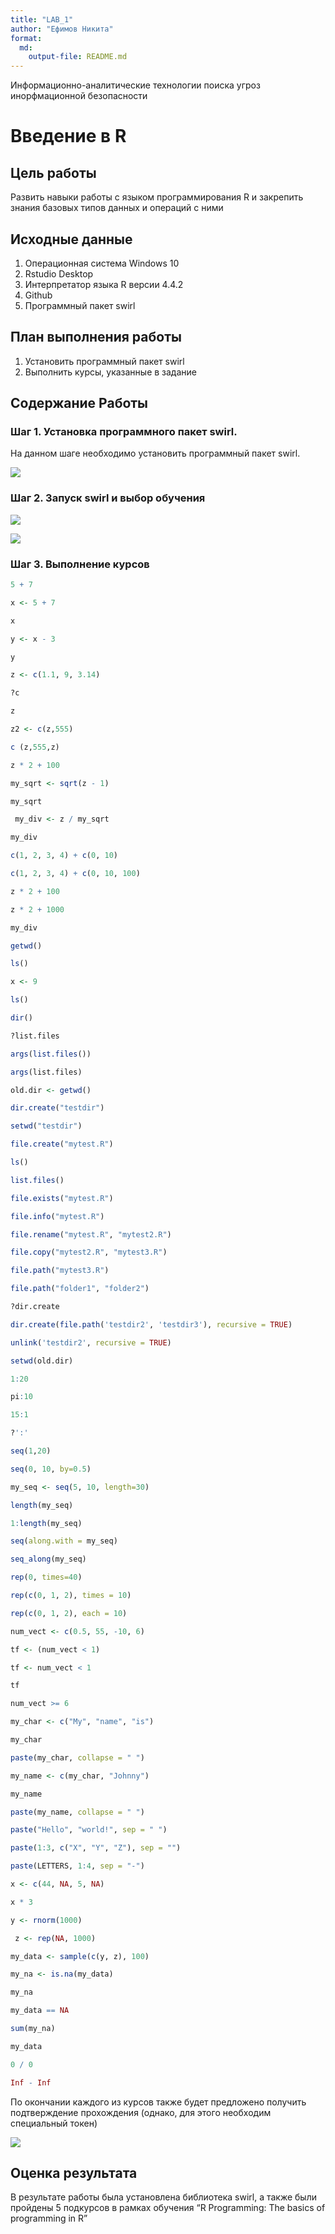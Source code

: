 ---
title: "LAB_1"
author: "Ефимов Никита"
format: 
  md:
    output-file: README.md
---

Информационно-аналитические технологии поиска угроз инорфмационной безопасности

# Введение в R

## Цель работы

Развить навыки работы с языком программирования R и закрепить знания базовых типов данных и операций с ними

## Исходные данные

1.  Операционная система Windows 10
2.  Rstudio Desktop
3.  Интерпретатор языка R версии 4.4.2
4.  Github
5.  Программный пакет swirl

## План выполнения работы

1.  Установить программный пакет swirl
2.  Выполнить курсы, указанные в задание

## Содержание Работы

### Шаг 1. Установка программного пакет swirl.

На данном шаге необходимо установить программный пакет swirl.

![](./Images/1.png)

### Шаг 2. Запуск swirl и выбор обучения

![](./Images/2.png)

![](./Images/3.png)

### Шаг 3. Выполнение курсов

```{r}
5 + 7
```

```{r}
x <- 5 + 7
```

```{r}
x
```

```{r}
y <- x - 3
```

```{r}
y
```

```{r}
z <- c(1.1, 9, 3.14)
```

```{r}
?c
```

```{r}
z
```

```{r}
z2 <- c(z,555)
```

```{r}
c (z,555,z)
```

```{r}
z * 2 + 100
```

```{r}
my_sqrt <- sqrt(z - 1)
```

```{r}
my_sqrt
```

```{r}
 my_div <- z / my_sqrt
```

```{r}
my_div
```

```{r}
c(1, 2, 3, 4) + c(0, 10)
```

```{r}
c(1, 2, 3, 4) + c(0, 10, 100)
```

```{r}
z * 2 + 100
```

```{r}
z * 2 + 1000
```

```{r}
my_div
```

```{r}
getwd()
```

```{r}
ls()
```

```{r}
x <- 9
```

```{r}
ls()
```

```{r}
dir()
```

```{r}
?list.files
```

```{r}
args(list.files())
```

```{r}
args(list.files)
```

```{r}
old.dir <- getwd()
```

```{r}
dir.create("testdir")
```

```{r}
setwd("testdir")
```

```{r}
file.create("mytest.R")
```

```{r}
ls()
```

```{r}
list.files()
```

```{r}
file.exists("mytest.R")
```

```{r}
file.info("mytest.R")
```

```{r}
file.rename("mytest.R", "mytest2.R")
```

```{r}
file.copy("mytest2.R", "mytest3.R")
```

```{r}
file.path("mytest3.R")
```

```{r}
file.path("folder1", "folder2")
```

```{r}
?dir.create
```

```{r}
dir.create(file.path('testdir2', 'testdir3'), recursive = TRUE)
```

```{r}
unlink('testdir2', recursive = TRUE)
```

```{r}
setwd(old.dir)
```

```{r}
1:20
```

```{r}
pi:10
```

```{r}
15:1
```

```{r}
?':'
```

```{r}
seq(1,20)
```

```{r}
seq(0, 10, by=0.5)
```

```{r}
my_seq <- seq(5, 10, length=30)
```

```{r}
length(my_seq)
```

```{r}
1:length(my_seq)
```

```{r}
seq(along.with = my_seq)
```

```{r}
seq_along(my_seq)
```

```{r}
rep(0, times=40)
```

```{r}
rep(c(0, 1, 2), times = 10)
```

```{r}
rep(c(0, 1, 2), each = 10)
```

```{r}
num_vect <- c(0.5, 55, -10, 6)
```

```{r}
tf <- (num_vect < 1)
```

```{r}
tf <- num_vect < 1
```

```{r}
tf
```

```{r}
num_vect >= 6
```

```{r}
my_char <- c("My", "name", "is")
```

```{r}
my_char
```

```{r}
paste(my_char, collapse = " ")
```

```{r}
my_name <- c(my_char, "Johnny")
```

```{r}
my_name
```

```{r}
paste(my_name, collapse = " ")
```

```{r}
paste("Hello", "world!", sep = " ")
```

```{r}
paste(1:3, c("X", "Y", "Z"), sep = "")
```

```{r}
paste(LETTERS, 1:4, sep = "-")
```

```{r}
x <- c(44, NA, 5, NA)
```

```{r}
x * 3
```

```{r}
y <- rnorm(1000)
```

```{r}
 z <- rep(NA, 1000)
```

```{r}
my_data <- sample(c(y, z), 100)
```

```{r}
my_na <- is.na(my_data)
```

```{r}
my_na
```

```{r}
my_data == NA
```

```{r}
sum(my_na)
```

```{r}
my_data
```

```{r}
0 / 0
```

```{r}
Inf - Inf
```

По окончании каждого из курсов также будет предложено получить подтверждение прохождения (однако, для этого необходим специальный токен)

![](./Images/4.png)

## Оценка результата

В результате работы была установлена библиотека swirl, а также были пройдены 5 подкурсов в рамках обучения "R Programming: The basics of programming in R"
